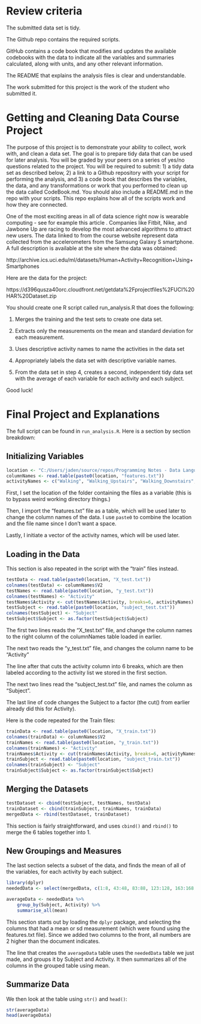 # Review criteria

The submitted data set is tidy. 

The Github repo contains the required scripts.

GitHub contains a code book that modifies and updates the available codebooks with the data to indicate all the variables and summaries calculated, along with units, and any other relevant information.

The README that explains the analysis files is clear and understandable.

The work submitted for this project is the work of the student who submitted it.

# Getting and Cleaning Data Course Project
 
The purpose of this project is to demonstrate your ability to collect, work with, and clean a data set. The goal is to prepare tidy data that can be used for later analysis. You will be graded by your peers on a series of yes/no questions related to the project. You will be required to submit: 1) a tidy data set as described below, 2) a link to a Github repository with your script for performing the analysis, and 3) a code book that describes the variables, the data, and any transformations or work that you performed to clean up the data called CodeBook.md. You should also include a README.md in the repo with your scripts. This repo explains how all of the scripts work and how they are connected.

One of the most exciting areas in all of data science right now is wearable computing - see for example this article . Companies like Fitbit, Nike, and Jawbone Up are racing to develop the most advanced algorithms to attract new users. The data linked to from the course website represent data collected from the accelerometers from the Samsung Galaxy S smartphone. A full description is available at the site where the data was obtained:

http://archive.ics.uci.edu/ml/datasets/Human+Activity+Recognition+Using+Smartphones 

Here are the data for the project:

 https://d396qusza40orc.cloudfront.net/getdata%2Fprojectfiles%2FUCI%20HAR%20Dataset.zip  

You should create one R script called run_analysis.R that does the following:

1. Merges the training and the test sets to create one data set.

2. Extracts only the measurements on the mean and standard deviation for each measurement. 

3. Uses descriptive activity names to name the activities in the data set

4. Appropriately labels the data set with descriptive variable names. 

5. From the data set in step 4, creates a second, independent tidy data set with the average of each variable for each activity and each subject.

Good luck!

# Final Project and Explanations

The full script can be found in `run_analysis.R`. Here is a section by section breakdown:

## Initializing Variables

```{r s1}
location <- "C:/Users/jaden/source/repos/Programming Notes - Data Languages/R Guide/Programming Assignments JH/Programming Assignment 4 - C2W4 Project/"
columnNames <- read.table(paste0(location, "features.txt"))
activityNames <- c("Walking", "Walking_Upstairs", "Walking_Downstairs", "Sitting", "Standing", "Laying")
```

First, I set the location of the folder containing the files as a variable (this is to bypass weird working directory things.)

Then, I import the "features.txt" file as a table, which will be used later to change the column names of the data. I use `paste0` to combine the location and the file name since I don't want a space.

Lastly, I initiate a vector of the activity names, which will be used later.

## Loading in the Data 

This section is also repeated in the script with the "train" files instead.

```{r s2}
testData <- read.table(paste0(location, "X_test.txt"))
colnames(testData) <- columnNames$V2
testNames <- read.table(paste0(location, "y_test.txt"))
colnames(testNames) <- "Activity"
testNames$Activity <- cut(testNames$Activity, breaks=6, activityNames)
testSubject <- read.table(paste0(location, "subject_test.txt"))
colnames(testSubject) <- "Subject"
testSubject$Subject <- as.factor(testSubject$Subject)
```

The first two lines reads the "X_test.txt" file, and change the column names to the right column of the columnNames table loaded in earlier.

The next two reads the "y_test.txt" file, and changes the column name to be "Activity"

The line after that cuts the activity column into 6 breaks, which are then labeled according to the activity list we stored in the first section.

The next two lines read the "subject_test.txt" file, and names the column as "Subject".

The last line of code changes the Subject to a factor (the cut() from earlier already did this for Activity).

Here is the code repeated for the Train files:

```{r s2.5}
trainData <- read.table(paste0(location, "X_train.txt"))
colnames(trainData) <- columnNames$V2
trainNames <- read.table(paste0(location, "y_train.txt"))
colnames(trainNames) <- "Activity"
trainNames$Activity <- cut(trainNames$Activity, breaks=6, activityNames)
trainSubject <- read.table(paste0(location, "subject_train.txt"))
colnames(trainSubject) <- "Subject"
trainSubject$Subject <- as.factor(trainSubject$Subject)
```

## Merging the Datasets

```{r s3}
testDataset <- cbind(testSubject, testNames, testData)
trainDataset <- cbind(trainSubject, trainNames, trainData)
mergedData <- rbind(testDataset, trainDataset)
```

This section is fairly straightforward, and uses `cbind()` and `rbind()` to merge the 6 tables together into 1.

## New Groupings and Measures 

The last section selects a subset of the data, and finds the mean of all of the variables, for each activity by each subject.

```{r s4}
library(dplyr)
neededData <- select(mergedData, c(1:8, 43:48, 83:88, 123:128, 163:168, 203:204, 216:217, 229:230, 242:243, 255:256, 268:273, 347:352, 426:431, 505:506, 518:519, 531:532, 544:545))

averageData <- neededData %>%
    group_by(Subject, Activity) %>%
    summarise_all(mean)
```

This section starts out by loading the `dplyr` package, and selecting the columns that had a mean or sd measurement (which were found using the features.txt file). Since we added two columns to the front, all numbers are 2 higher than the document indicates.

The line that creates the `averageData` table uses the `neededData` table we just made, and groups it by Subject and Activity. It then summarizes all of the columns in the grouped table using mean.

## Summarize Data

We then look at the table using `str()` and `head()`:

```{r s5}
str(averageData)
head(averageData)
```